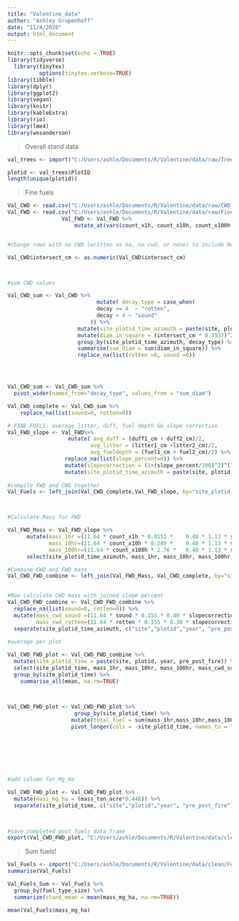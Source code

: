 ---
title: "Valentine_data"
author: "Ashley Grupenhoff"
date: "11/4/2020"
output: html_document
---

```{r setup, include=FALSE}
knitr::opts_chunk$set(echo = TRUE)
library(tidyverse)
  library(tinytex)
          options(tinytex.verbose=TRUE)
library(tibble)
library(dplyr)
library(ggplot2)
library(vegan)
library(knitr)
library(kableExtra)
library(rio)
library(lme4)
library(wesanderson)
```


> Overall stand data

```{r}
val_trees <- import("C:/Users/ashle/Documents/R/Valentine/data/raw/Trees_2020.csv")

plotid <- val_trees$PlotID
length(unique(plotid))

```

> Fine fuels

```{r}

Val_CWD <- read.csv("C:/Users/ashle/Documents/R/Valentine/data/raw/CWD_2019.csv", stringsAsFactors = FALSE)
Val_FWD <- read.csv("C:/Users/ashle/Documents/R/Valentine/data/raw/FineFuels_2019.csv", stringsAsFactors=FALSE)
                 Val_FWD <- Val_FWD %>% 
                     mutate_at(vars(count_x1h, count_x10h, count_x100h, duff1_cm, duff2_cm, litter1_cm, litter2_cm, slope_percent, fuel1_cm, fuel2_cm), ~as.numeric(as.character(.)))


#change rows with no CWD (written as na, no cwd, or none) to include NA then replace with 0

Val_CWD$intersect_cm <- as.numeric(Val_CWD$intersect_cm) 



#sum CWD values 

Val_CWD_sum <- Val_CWD %>% 
                            mutate( decay_type = case_when(
                            decay >= 4  ~ "rotten",
                            decay < 4 ~ "sound"
                          )) %>% 
                      mutate(site_plotid_time_azimuth = paste(site, plot_id, year, pre_post_fire, azimuth)) %>% 
                      mutate(diam_in_square = (intersect_cm * 0.3937)^2) %>% 
                      group_by(site_plotid_time_azimuth, decay_type) %>% 
                      summarise(sum_diam = sum(diam_in_square)) %>% 
                      replace_na(list(rotten =0, sound =0)) 




Val_CWD_sum <- Val_CWD_sum %>% 
  pivot_wider(names_from="decay_type", values_from = "sum_diam") 

Val_CWD_complete <- Val_CWD_sum %>% 
    replace_na(list(sound=0, rotten=0))

# FINE FUELS: average litter, duff, fuel depth && slope correction
Val_FWD_slope <- Val_FWD%>% 
                   mutate( avg_duff = (duff1_cm + duff2_cm)/2,
                          avg_litter = (litter1_cm +litter2_cm)/2,
                          avg_fueldepth = (fuel1_cm + fuel2_cm)/2) %>% 
                  replace_na(list(slope_percent=0)) %>% 
                  mutate(slopecorrection = (1+(slope_percent/100)^2)^(1/2)) %>% 
                  mutate(site_plotid_time_azimuth = paste(site, plotid, year, pre_post_fire, azimuth))
                  
#compile FWD and CWD together
Val_Fuels <- left_join(Val_CWD_complete,Val_FWD_slope, by="site_plotid_time_azimuth")



#Calculate Mass for FWD

Val_FWD_Mass <- Val_FWD_slope %>% 
      mutate(mass_1hr =(11.64 * count_x1h * 0.0151 * 	0.48 * 1.13 * slopecorrection)/ (2*3.28),
             mass_10hr=(11.64 * count_x10h * 0.289 * 	0.48 * 1.13 * slopecorrection) / (2*3.28),
             mass_100hr=(11.64 * count_x100h * 2.76 * 	0.40 * 1.13 * slopecorrection) / (4*3.28)) %>% 
      select(site_plotid_time_azimuth, mass_1hr, mass_10hr, mass_100hr, slopecorrection, avg_litter, avg_duff, avg_fueldepth)

#Combine CWD and FWD mass 
Val_CWD_FWD_combine <- left_join(Val_FWD_Mass, Val_CWD_complete, by="site_plotid_time_azimuth")
  

#Now calculate CWD mass with joined slope percent
Val_CWD_FWD_combine <- Val_CWD_FWD_combine %>% 
  replace_na(list(sound=0, rotten=0)) %>% 
  mutate(mass_cwd_sound =(11.64 * sound * 0.155 * 0.40 * slopecorrection) / (11.3*3.28),
         mass_cwd_rotten=(11.64 * rotten * 0.155 * 0.30 * slopecorrection) / (11.3*3.28)) %>%  
  separate(site_plotid_time_azimuth, c("site","plotid","year", "pre_post_fire","azimuth"), sep=" ") 
  
#average per plot

Val_CWD_FWD_plot <- Val_CWD_FWD_combine %>% 
  mutate(site_plotid_time = paste(site, plotid, year, pre_post_fire)) %>% 
  select(site_plotid_time, mass_1hr, mass_10hr, mass_100hr, mass_cwd_sound, mass_cwd_rotten, avg_litter, avg_duff, avg_fueldepth) %>% 
  group_by(site_plotid_time) %>% 
    summarise_all(mean, na.rm=TRUE) 
   


Val_CWD_FWD_plot <- Val_CWD_FWD_plot %>% 
                     group_by(site_plotid_time) %>% 
                    mutate(total_fuel = sum(mass_1hr,mass_10hr,mass_100hr,mass_cwd_sound, mass_cwd_rotten)) %>% 
                    pivot_longer(cols = -site_plotid_time, names_to = "fuel_type_size", values_to= "mass_ton_acre") %>% 
                    
        
                 
                   
                    
                  

#add column for Mg_Ha 

Val_CWD_FWD_plot <- Val_CWD_FWD_plot %>% 
  mutate(mass_mg_ha = (mass_ton_acre*0.446)) %>% 
  separate(site_plotid_time, c("site","plotid","year", "pre_post_fire"), sep=" ") 

  

#save completed post fuels data frame
export(Val_CWD_FWD_plot, "C:/Users/ashle/Documents/R/Valentine/data/clean/FuelsAll_2020.csv")


```



> Sum fuels!

```{r}

Val_Fuels <- import("C:/Users/ashle/Documents/R/Valentine/data/clean/FuelsAll_2020.csv")
summarise(Val_Fuels)

Val_Fuels_Sum <- Val_Fuels %>% 
  group_by(fuel_type_size) %>% 
  summarize(stand_mean = mean(mass_mg_ha, na.rm=TRUE))

mean(Val_Fuels$mass_mg_ha)

```






